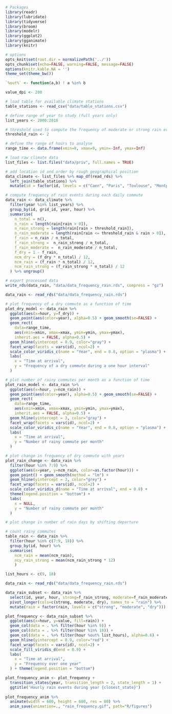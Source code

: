 ```r
# Packages
library(readr)
library(lubridate)
library(tidyverse)
library(broom)
library(modelr)
library(ggplot2)
library(gganimate)
library(knitr)

# options
opts_knit$set(root.dir = normalizePath('../'))
opts_chunk$set(echo=FALSE, warning=FALSE, message=FALSE)
options(knitr.kable.NA = '')
theme_set(theme_bw())

`%out%` <- function(a,b) ! a %in% b

value_dpi <- 200
```

```r
# load table for available climate stations
table_stations <- read_csv("data/table_stations.csv")

# define range of year to study (full years only)
list_years <- 2000:2018

# threshold used to compute the frequency of moderate or strong rain events
threshold_rain <- 2

# define the range of hours to analyse
range_time <- data.frame(xmin=8, xmax=9, ymin=-Inf, ymax=Inf)

# load raw climate data
list_files <- list.files("data/priv", full.names = TRUE)

# add location id and order by rough geographical position
data_climate <- list_files %>% map_df(read_rds) %>% 
  left_join(table_stations) %>% 
  mutate(id = factor(id, levels = c("Caen", "Paris", "Toulouse", "Montpellier")))

# compute frequency of rain events during each daily commute
data_rain <- data_climate %>% 
  filter(year %in% list_years) %>% 
  group_by(id, grid_id, year, hour) %>% 
  summarise(
    n_total = n(),
    n_rain = length(rain[rain > 0]),
    n_rain_strong = length(rain[rain > threshold_rain]),
    n_rain_moderate = length(rain[rain <= threshold_rain & rain > 0]),
    f_rain = n_rain / n_total,
    f_rain_strong =  n_rain_strong / n_total,
    f_rain_moderate =  n_rain_moderate / n_total,
    f_dry = 1 - f_rain,
    ncm_dry = (f_dry * n_total) / 12,
    ncm_rain = (f_rain * n_total) / 12,
    ncm_rain_strong = (f_rain_strong * n_total) / 12
  ) %>% ungroup()

# export processed data
write_rds(data_rain, "data/data_frequency_rain.rds", compress = "gz")
```

```r

data_rain <- read_rds("data/data_frequency_rain.rds")

# plot frequency of a dry commute as a function of time   
plot_dry_model <- data_rain %>%
  ggplot(aes(x=hour, y=f_dry)) +
  geom_point(aes(color=year), alpha=0.5) + geom_smooth(se=FALSE) +
  geom_rect(
    data=range_time,
    aes(xmin=xmin, xmax=xmax, ymin=ymin, ymax=ymax),
    inherit.aes = FALSE, alpha=0.5) +
  geom_hline(yintercept = 0.9, color="gray") +
  facet_wrap(facets = vars(id), ncol=2) +
  scale_color_viridis_c(name = "Year", end = 0.8, option = "plasma") +
  labs(
    x = "Time at arrival",
    y = "Frequency of a dry commute during a one hour interval"
  ) 

# plot number of rainy commutes per month as a function of time   
plot_rain_model <- data_rain %>%
  ggplot(aes(x=hour, y=ncm_rain)) +
  geom_point(aes(color=year), alpha=0.5) + geom_smooth(se=FALSE) +
  geom_rect(
    data=range_time,
    aes(xmin=xmin, xmax=xmax, ymin=ymin, ymax=ymax),
    inherit.aes = FALSE, alpha=0.5) +
  geom_hline(yintercept = 3, color="gray") +
  facet_wrap(facets = vars(id), ncol=2) +
  scale_color_viridis_c(name = "Year", end = 0.8, option = "plasma") +
  labs(
    x = "Time at arrival",
    y = "Number of rainy commute per month"
  )

# plot change in frequency of dry commute with years
plot_rain_change <- data_rain %>% 
  filter(hour %in% 7:9) %>% 
  ggplot(aes(x=year, y=ncm_rain, color=as.factor(hour))) +
  geom_point() + geom_smooth(method = "lm") +
  geom_hline(yintercept = 3, color="grey") +
  facet_wrap(facets = vars(id), ncol=2) +
  scale_color_viridis_d(name = "Time at arrival", end = 0.8) +
  theme(legend.position = "bottom") +
  labs(
    x = NULL,
    y = "Number of rainy commute per month"
  )

# plot change in number of rain days by shifting departure

# count rainy commutes
table_rain <- data_rain %>% 
  filter(hour %in% c(7:9, 18)) %>% 
  group_by(id, hour) %>% 
  summarise(
    ncm_rain = mean(ncm_rain),
    ncy_rain_strong = mean(ncm_rain_strong * 12)
    )

```

```r
list_hours <- c(9, 18)

data_rain <- read_rds("data/data_frequency_rain.rds")

data_rain_subset <- data_rain %>% 
  select(id, year, hour, strong=f_rain_strong, moderate=f_rain_moderate, dry=f_dry) %>% 
  pivot_longer(cols=c(strong, moderate, dry), names_to = "rain") %>% 
  mutate(rain = factor(rain, levels = c("strong", "moderate", "dry")))

plot_frequency <- data_rain_subset %>%
  ggplot(aes(x=hour, y=value, fill=rain)) +
  geom_col(data = . %>% filter(hour %in% 9)) +
  geom_col(data = . %>% filter(hour %in% 18)) +
  geom_col(data = . %>% filter(hour %out% list_hours), alpha=0.6) +
  geom_hline(yintercept = 0.9, color="red") +
  facet_wrap(facets = vars(id), ncol=2) +
  scale_fill_viridis_d(end = 0.9) +
  labs(
    x = "Time at arrival",
    y = "Frequency over one year"
  ) + theme(legend.position = "bottom")

plot_frequency_anim <- plot_frequency + 
  transition_states(year, transition_length = 2, state_length = 1) +
  ggtitle('Hourly rain events during year {closest_state}') 
  
plot_frequency_anim %>% 
  animate(width = 600, height = 600, res = 80) %>% 
  anim_save(animation=., "rain_frequency.gif", path="R/figures")

```